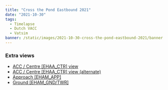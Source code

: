 ```yaml
---
title: "Cross the Pond Eastbound 2021"
date: "2021-10-30"
tags:
  - Timelapse
  - Dutch VACC
  - Vatsim
banner: /static/images/2021-10-30-cross-the-pond-eastbound-2021/banner.png
---
```


<Youtube id="OHbtk2XZUO0" />

### Extra views

- [ACC / Centre [EHAA_CTR] view](https://youtu.be/Je5uwwjgm9w)
- [ACC / Centre [EHAA_CTR] view (alternate)](https://youtu.be/mjOSvZ4noKU)
- [Approach [EHAM_APP]](https://youtu.be/Ftabd0Yaqks)
- [Ground [EHAM_GND/TWR]](https://youtu.be/3wDLOowvN1Q)
